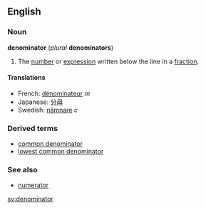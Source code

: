 == English ==
=== Noun ===
'''denominator''' (''plural'' '''denominators''')

# {{arithmetic}} The [[number]] or [[expression]] written below the line in a [[fraction]].

==== Translations ====
* French: [[dénominateur]] ''m''
* Japanese: [[分母]]
* Swedish: [[nämnare]] ''c''

=== Derived terms ===
* [[common denominator]]
* [[lowest common denominator]]

=== See also ===
* [[numerator]]

[[sv:denominator]]